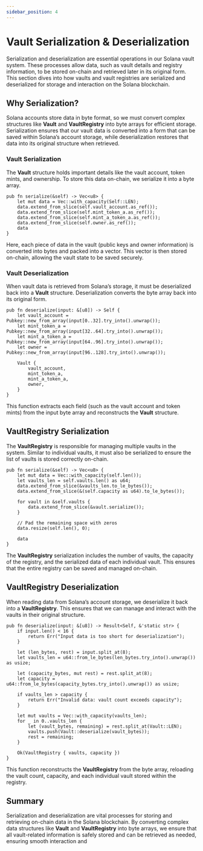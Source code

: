 ```yaml
---
sidebar_position: 4
---
```


# Vault Serialization & Deserialization

Serialization and deserialization are essential operations in our Solana vault system. These processes allow data, such as vault details and registry information, to be stored on-chain and retrieved later in its original form. This section dives into how vaults and vault registries are serialized and deserialized for storage and interaction on the Solana blockchain.

## Why Serialization?

Solana accounts store data in byte format, so we must convert complex structures like **Vault** and **VaultRegistry** into byte arrays for efficient storage. Serialization ensures that our vault data is converted into a form that can be saved within Solana’s account storage, while deserialization restores that data into its original structure when retrieved.

### Vault Serialization

The **Vault** structure holds important details like the vault account, token mints, and ownership. To store this data on-chain, we serialize it into a byte array.

```text title="Vault Serialization"
pub fn serialize(&self) -> Vec<u8> {
    let mut data = Vec::with_capacity(Self::LEN);
    data.extend_from_slice(self.vault_account.as_ref());
    data.extend_from_slice(self.mint_token_a.as_ref());
    data.extend_from_slice(self.mint_a_token_a.as_ref());
    data.extend_from_slice(self.owner.as_ref());
    data
}
```

Here, each piece of data in the vault (public keys and owner information) is converted into bytes and packed into a vector. This vector is then stored on-chain, allowing the vault state to be saved securely.

### Vault Deserialization

When vault data is retrieved from Solana’s storage, it must be deserialized back into a **Vault** structure. Deserialization converts the byte array back into its original form.

```text title="Vault Deserialization"
pub fn deserialize(input: &[u8]) -> Self {
    let vault_account = Pubkey::new_from_array(input[0..32].try_into().unwrap());
    let mint_token_a = Pubkey::new_from_array(input[32..64].try_into().unwrap());
    let mint_a_token_a = Pubkey::new_from_array(input[64..96].try_into().unwrap());
    let owner = Pubkey::new_from_array(input[96..128].try_into().unwrap());

    Vault {
        vault_account,
        mint_token_a,
        mint_a_token_a,
        owner,
    }
}
```

This function extracts each field (such as the vault account and token mints) from the input byte array and reconstructs the **Vault** structure.

## VaultRegistry Serialization

The **VaultRegistry** is responsible for managing multiple vaults in the system. Similar to individual vaults, it must also be serialized to ensure the list of vaults is stored correctly on-chain.

```text title="VaultRegistry Serialization"
pub fn serialize(&self) -> Vec<u8> {
    let mut data = Vec::with_capacity(self.len());
    let vaults_len = self.vaults.len() as u64;
    data.extend_from_slice(&vaults_len.to_le_bytes());
    data.extend_from_slice(&(self.capacity as u64).to_le_bytes());

    for vault in &self.vaults {
        data.extend_from_slice(&vault.serialize());
    }

    // Pad the remaining space with zeros
    data.resize(self.len(), 0);

    data
}
```

The **VaultRegistry** serialization includes the number of vaults, the capacity of the registry, and the serialized data of each individual vault. This ensures that the entire registry can be saved and managed on-chain.

## VaultRegistry Deserialization

When reading data from Solana’s account storage, we deserialize it back into a **VaultRegistry**. This ensures that we can manage and interact with the vaults in their original structure.

```text title="VaultRegistry Deserialization"
pub fn deserialize(input: &[u8]) -> Result<Self, &'static str> {
    if input.len() < 16 {
        return Err("Input data is too short for deserialization");
    }

    let (len_bytes, rest) = input.split_at(8);
    let vaults_len = u64::from_le_bytes(len_bytes.try_into().unwrap()) as usize;

    let (capacity_bytes, mut rest) = rest.split_at(8);
    let capacity = u64::from_le_bytes(capacity_bytes.try_into().unwrap()) as usize;

    if vaults_len > capacity {
        return Err("Invalid data: vault count exceeds capacity");
    }

    let mut vaults = Vec::with_capacity(vaults_len);
    for _ in 0..vaults_len {
        let (vault_bytes, remaining) = rest.split_at(Vault::LEN);
        vaults.push(Vault::deserialize(vault_bytes));
        rest = remaining;
    }

    Ok(VaultRegistry { vaults, capacity })
}
```

This function reconstructs the **VaultRegistry** from the byte array, reloading the vault count, capacity, and each individual vault stored within the registry.

## Summary

Serialization and deserialization are vital processes for storing and retrieving on-chain data in the Solana blockchain. By converting complex data structures like **Vault** and **VaultRegistry** into byte arrays, we ensure that all vault-related information is safely stored and can be retrieved as needed, ensuring smooth interaction and
